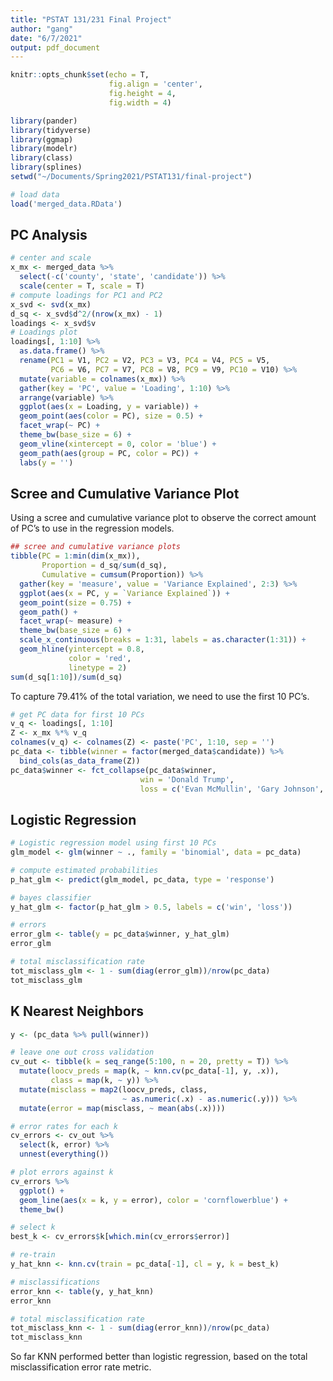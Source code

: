 ```yaml
---
title: "PSTAT 131/231 Final Project"
author: "gang"
date: "6/7/2021"
output: pdf_document
---
```


```r
knitr::opts_chunk$set(echo = T, 
                      fig.align = 'center',
                      fig.height = 4, 
                      fig.width = 4)

library(pander)
library(tidyverse)
library(ggmap)
library(modelr)
library(class)
library(splines)
setwd("~/Documents/Spring2021/PSTAT131/final-project")
```

```r
# load data
load('merged_data.RData')
```

## PC Analysis

```r
# center and scale
x_mx <- merged_data %>% 
  select(-c('county', 'state', 'candidate')) %>% 
  scale(center = T, scale = T)
# compute loadings for PC1 and PC2
x_svd <- svd(x_mx)
d_sq <- x_svd$d^2/(nrow(x_mx) - 1)
loadings <- x_svd$v
# Loadings plot
loadings[, 1:10] %>%
  as.data.frame() %>%
  rename(PC1 = V1, PC2 = V2, PC3 = V3, PC4 = V4, PC5 = V5, 
         PC6 = V6, PC7 = V7, PC8 = V8, PC9 = V9, PC10 = V10) %>%
  mutate(variable = colnames(x_mx)) %>%
  gather(key = 'PC', value = 'Loading', 1:10) %>%
  arrange(variable) %>%
  ggplot(aes(x = Loading, y = variable)) +
  geom_point(aes(color = PC), size = 0.5) +
  facet_wrap(~ PC) +
  theme_bw(base_size = 6) +
  geom_vline(xintercept = 0, color = 'blue') +
  geom_path(aes(group = PC, color = PC)) +
  labs(y = '')
```


## Scree and Cumulative Variance Plot
Using a scree and cumulative variance plot to observe the correct amount of PC's to use in the regression models.
```r
## scree and cumulative variance plots
tibble(PC = 1:min(dim(x_mx)),
       Proportion = d_sq/sum(d_sq),
       Cumulative = cumsum(Proportion)) %>%
  gather(key = 'measure', value = 'Variance Explained', 2:3) %>%
  ggplot(aes(x = PC, y = `Variance Explained`)) +
  geom_point(size = 0.75) +
  geom_path() +
  facet_wrap(~ measure) +
  theme_bw(base_size = 6) +
  scale_x_continuous(breaks = 1:31, labels = as.character(1:31)) +
  geom_hline(yintercept = 0.8,
             color = 'red',
             linetype = 2)
sum(d_sq[1:10])/sum(d_sq)
```
To capture 79.41% of the total variation, we need to use the first 10 PC's.

```r
# get PC data for first 10 PCs
v_q <- loadings[, 1:10]
Z <- x_mx %*% v_q
colnames(v_q) <- colnames(Z) <- paste('PC', 1:10, sep = '')
pc_data <- tibble(winner = factor(merged_data$candidate)) %>%
  bind_cols(as_data_frame(Z))
pc_data$winner <- fct_collapse(pc_data$winner,
                             win = 'Donald Trump',
                             loss = c('Evan McMullin', 'Gary Johnson', 'Hillary Clinton'))
```

## Logistic Regression
```r
# Logistic regression model using first 10 PCs
glm_model <- glm(winner ~ ., family = 'binomial', data = pc_data)

# compute estimated probabilities
p_hat_glm <- predict(glm_model, pc_data, type = 'response')

# bayes classifier
y_hat_glm <- factor(p_hat_glm > 0.5, labels = c('win', 'loss'))

# errors
error_glm <- table(y = pc_data$winner, y_hat_glm)
error_glm

# total misclassification rate
tot_misclass_glm <- 1 - sum(diag(error_glm))/nrow(pc_data)
tot_misclass_glm
```


## K Nearest Neighbors
```r
y <- (pc_data %>% pull(winner))

# leave one out cross validation
cv_out <- tibble(k = seq_range(5:100, n = 20, pretty = T)) %>%
  mutate(loocv_preds = map(k, ~ knn.cv(pc_data[-1], y, .x)),
         class = map(k, ~ y)) %>%
  mutate(misclass = map2(loocv_preds, class, 
                         ~ as.numeric(.x) - as.numeric(.y))) %>%
  mutate(error = map(misclass, ~ mean(abs(.x))))

# error rates for each k
cv_errors <- cv_out %>% 
  select(k, error) %>% 
  unnest(everything()) 

# plot errors against k
cv_errors %>%
  ggplot() +
  geom_line(aes(x = k, y = error), color = 'cornflowerblue') +
  theme_bw()

# select k
best_k <- cv_errors$k[which.min(cv_errors$error)]

# re-train
y_hat_knn <- knn.cv(train = pc_data[-1], cl = y, k = best_k)

# misclassifications
error_knn <- table(y, y_hat_knn)
error_knn

# total misclassification rate
tot_misclass_knn <- 1 - sum(diag(error_knn))/nrow(pc_data)
tot_misclass_knn
```

So far KNN performed better than logistic regression, based on the total misclassification error rate metric.
